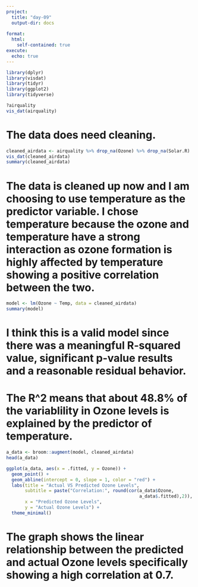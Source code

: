 ```yaml
---
project:
  title: "day-09"
  output-dir: docs
  
format:
  html:
    self-contained: true 
execute: 
  echo: true
---
```

```r
library(dplyr)
library(visdat)
library(tidyr)
library(ggplot2)
library(tidyverse)
```
```r
?airquality
vis_dat(airquality)
```
# The data does need cleaning.
```r
cleaned_airdata <- airquality %>% drop_na(Ozone) %>% drop_na(Solar.R)
vis_dat(cleaned_airdata)
summary(cleaned_airdata)
```
# The data is cleaned up now and I am choosing to use temperature as the predictor variable. I chose temperature because the ozone and temperature have a strong interaction as ozone formation is highly affected by temperature showing a positive correlation between the two.  
```r
model <- lm(Ozone ~ Temp, data = cleaned_airdata)
summary(model)
```
# I think this is a valid model since there was a meaningful R-squared value, significant p-value results and a reasonable residual behavior. 
# The R^2 means that about 48.8% of the variablility in Ozone levels is explained by the predictor of temperature. 
```r
a_data <- broom::augment(model, cleaned_airdata)
head(a_data)
```
```r
ggplot(a_data, aes(x = .fitted, y = Ozone)) +
  geom_point() + 
  geom_abline(intercept = 0, slope = 1, color = "red") +
  labs(title = "Actual VS Predicted Ozone Levels",
       subtitle = paste("Correlation:", round(cor(a_data$Ozone,
                                                  a_data$.fitted),2)),
       x = "Predicted Ozone Levels",
       y = "Actual Ozone Levels") +
  theme_minimal()
```
# The graph shows the linear relationship between the predicted and actual Ozone levels specifically showing a high correlation at 0.7. 
